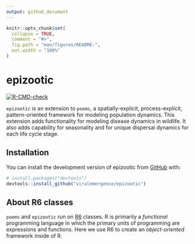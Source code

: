 ```yaml
---
output: github_document
---
```


<!-- README.md is generated from README.Rmd. Please edit that file -->

```r
knitr::opts_chunk$set(
  collapse = TRUE,
  comment = "#>",
  fig.path = "man/figures/README-",
  out.width = "100%"
)
```

# epizootic

<!-- badges: start -->
[![R-CMD-check](https://github.com/viralemergence/epizootic/actions/workflows/R-CMD-check.yaml/badge.svg)](https://github.com/viralemergence/epizootic/actions/workflows/R-CMD-check.yaml)
<!-- badges: end -->

`epizootic` is an extension to `poems`, a spatially-explicit, process-explicit, pattern-oriented framework for modeling population dynamics. This extension adds functionality for modeling disease dynamics in wildlife. It also adds capability for seasonality and for unique dispersal dynamics for each life cycle stage.

## Installation

You can install the development version of epizootic from [GitHub](https://github.com/) with:

``` r
# install.packages("devtools")
devtools::install_github("viralemergence/epizootic")
```

## About R6 classes

`poems` and `epizootic` run on [R6](https://r6.r-lib.org/articles/Introduction.html) classes. R is primarily a *functional* programming language in which the primary units of programming are expressions and functions. Here we use R6 to create an *object-oriented* framework inside of R. 
